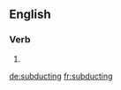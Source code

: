 ==English==

===Verb===
{{head|en}}

# {{present participle of|subduct}}

[[de:subducting]]
[[fr:subducting]]